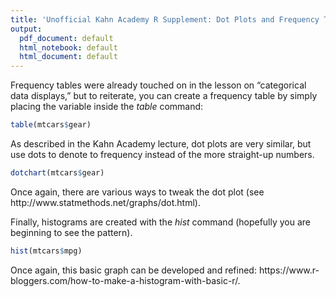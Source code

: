 ```yaml
---
title: 'Unofficial Kahn Academy R Supplement: Dot Plots and Frequency Tables / Histograms'
output:
  pdf_document: default
  html_notebook: default
  html_document: default
---
```


Frequency tables were already touched on in the lesson on "categorical data displays," but to reiterate, you can create a frequency table by simply placing the variable inside the *table* command: 

```r

table(mtcars$gear)

```

As described in the Kahn Academy lecture, dot plots are very similar, but use dots to denote to frequency instead of the more straight-up numbers. 

```r
dotchart(mtcars$gear)
```

Once again, there are various ways to tweak the dot plot (see http://www.statmethods.net/graphs/dot.html).  

Finally, histograms are created with the *hist* command (hopefully you are beginning to see the pattern).
```r
hist(mtcars$mpg)
```

Once again, this basic graph can be developed and refined: https://www.r-bloggers.com/how-to-make-a-histogram-with-basic-r/. 


